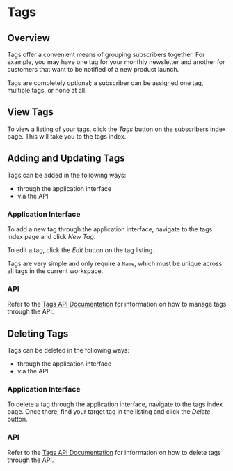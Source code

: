 # Tags

## Overview

Tags offer a convenient means of grouping subscribers together. For example, you may have one tag for your monthly newsletter and another for customers that want to be notified of a new product launch.

Tags are completely optional; a subscriber can be assigned one tag, multiple tags, or none at all.

## View Tags

To view a listing of your tags, click the _Tags_ button on the subscribers index page. This will take you to the tags index.

## Adding and Updating Tags

Tags can be added in the following ways:

- through the application interface
- via the API

### Application Interface

To add a new tag through the application interface, navigate to the tags index page and click _New Tag_.

To edit a tag, click the _Edit_ button on the tag listing.

Tags are very simple and only require a `Name`, which must be unique across all tags in the current workspace.

### API

Refer to the [Tags API Documentation](/API/tags) for information on how to manage tags through the API.

## Deleting Tags

Tags can be deleted in the following ways:

- through the application interface
- via the API

### Application Interface

To delete a tag through the application interface, navigate to the tags index page. Once there, find your target tag in the listing and click the _Delete_ button.

### API

Refer to the [Tags API Documentation](/API/tags) for information on how to delete tags through the API.